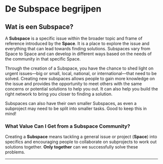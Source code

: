 # De Subspace begrijpen

## Wat is een Subspace?

A **Subspace** is a specific issue within the broader topic and frame of reference introduced by the **Space**. It is a place to explore the issue and everything that can lead towards finding solutions. Subspaces vary from Space to Space and can develop in different ways based on the needs of the community in that specific Space.

Through the creation of a Subspace, you have the chance to shed light on urgent issues—big or small, local, national, or international—that need to be solved. Creating new subspaces allows people to gain more knowledge on the issue and provides the opportunity to meet others with the same concerns or potential solutions to help you out. It can also help you build the right network to bring you closer to finding a solution.

Subspaces can also have their own smaller Subspaces, as even a subproject may need to be split into smaller tasks. Good to keep this in mind!

### What Value Can I Get from a Subspace Community?

Creating a **Subspace** means tackling a general issue or project (**Space**) into specifics and encouraging people to collaborate on subprojects to work out solutions together. **Only together** can we successfully solve these problems.

---
